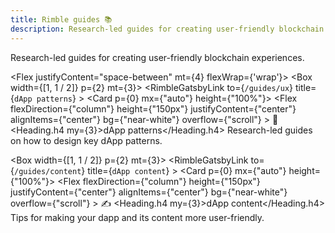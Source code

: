 ```yaml
---
title: Rimble guides 📚
description: Research-led guides for creating user-friendly blockchain experiences
---
```


Research-led guides for creating user-friendly blockchain experiences.

<Flex justifyContent="space-between" mt={4} flexWrap={'wrap'}>
  <Box width={[1, 1 / 2]} p={2} mt={3}>
    <RimbleGatsbyLink
      to={`/guides/ux`}
      title={`dApp patterns`}
    >
      <Card p={0} mx={"auto"} height={"100%"}>
        <Flex flexDirection={"column"}
          height={"150px"}
          justifyContent={"center"}
          alignItems={"center"}
          bg={"near-white"}
          overflow={"scroll"}
        >
          <Text fontSize={6}>🎨</Text>
        </Flex>
        <Box
          px={4}
          py={3}
          borderTop={1}
          borderWidth={3}
          borderColor="primary-light"
        >
          <Heading.h4 my={3}>dApp patterns</Heading.h4>
          <Text mb={3}>Research-led guides on how to design key dApp patterns.</Text>
        </Box>
      </Card>
    </RimbleGatsbyLink>
  </Box>

  <Box width={[1, 1 / 2]} p={2} mt={3}>
    <RimbleGatsbyLink
      to={`/guides/content`}
      title={`dApp content`}
    >
      <Card p={0} mx={"auto"} height={"100%"}>
        <Flex flexDirection={"column"}
          height={"150px"}
          justifyContent={"center"}
          alignItems={"center"}
          bg={"near-white"}
          overflow={"scroll"}
        >
          <Text fontSize={6}>✍️</Text>
        </Flex>
        <Box
          px={4}
          py={3}
          borderTop={1}
          borderWidth={3}
          borderColor="primary-light"
        >
          <Heading.h4 my={3}>dApp content</Heading.h4>
          <Text mb={3}>Tips for making your dapp and its content more user-friendly.</Text>
        </Box>
      </Card>
    </RimbleGatsbyLink>
  </Box>
</Flex>
